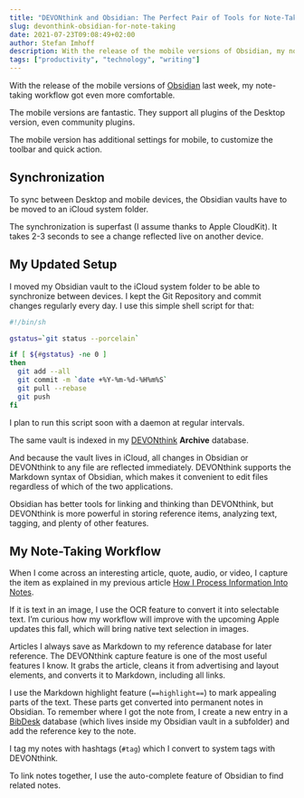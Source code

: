 ```yaml
---
title: "DEVONthink and Obsidian: The Perfect Pair of Tools for Note-Taking"
slug: devonthink-obsidian-for-note-taking
date: 2021-07-23T09:08:49+02:00
author: Stefan Imhoff
description: With the release of the mobile versions of Obsidian, my note-taking workflow with Obsidian and DEVONthink is now even more fun than before.
tags: ["productivity", "technology", "writing"]
---
```


With the release of the mobile versions of [Obsidian](https://obsidian.md/) last week, my note-taking workflow got even more comfortable.

The mobile versions are fantastic. They support all plugins of the Desktop version, even community plugins.

The mobile version has additional settings for mobile, to customize the toolbar and quick action.

## Synchronization

To sync between Desktop and mobile devices, the Obsidian vaults have to be moved to an iCloud system folder.

The synchronization is superfast (I assume thanks to Apple CloudKit). It takes 2-3 seconds to see a change reflected live on another device.

## My Updated Setup

I moved my Obsidian vault to the iCloud system folder to be able to synchronize between devices. I kept the Git Repository and commit changes regularly every day. I use this simple shell script for that:

```bash
#!/bin/sh

gstatus=`git status --porcelain`

if [ ${#gstatus} -ne 0 ]
then
  git add --all
  git commit -m `date +%Y-%m-%d-%H%m%S`
  git pull --rebase
  git push
fi
```

I plan to run this script soon with a daemon at regular intervals.

The same vault is indexed in my [DEVONthink](https://devontechnologies.com/apps/devonthink) **Archive** database.

And because the vault lives in iCloud, all changes in Obsidian or DEVONthink to any file are reflected immediately. DEVONthink supports the Markdown syntax of Obsidian, which makes it convenient to edit files regardless of which of the two applications.

Obsidian has better tools for linking and thinking than DEVONthink, but DEVONthink is more powerful in storing reference items, analyzing text, tagging, and plenty of other features.

## My Note-Taking Workflow

When I come across an interesting article, quote, audio, or video, I capture the item as explained in my previous article [How I Process Information Into Notes](/processing-information-into-notes/).

If it is text in an image, I use the OCR feature to convert it into selectable text. I’m curious how my workflow will improve with the upcoming Apple updates this fall, which will bring native text selection in images.

Articles I always save as Markdown to my reference database for later reference. The DEVONthink capture feature is one of the most useful features I know. It grabs the article, cleans it from advertising and layout elements, and converts it to Markdown, including all links.

I use the Markdown highlight feature (`==highlight==`) to mark appealing parts of the text. These parts get converted into permanent notes in Obsidian. To remember where I got the note from, I create a new entry in a [BibDesk](https://bibdesk.sourceforge.io/) database (which lives inside my Obsidian vault in a subfolder) and add the reference key to the note.

I tag my notes with hashtags (`#tag`) which I convert to system tags with DEVONthink.

To link notes together, I use the auto-complete feature of Obsidian to find related notes.
